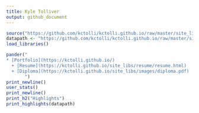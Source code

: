 ```yaml
---
title: Kyle Tolliver
output: github_document
---
```


<!--
This program is free software: you can redistribute it and/or modify
it under the terms of the GNU General Public License as published by
the Free Software Foundation, either version 3 of the License, or
(at your option) any later version.

This program is distributed in the hope that it will be useful,
but WITHOUT ANY WARRANTY; without even the implied warranty of
MERCHANTABILITY or FITNESS FOR A PARTICULAR PURPOSE.  See the
GNU General Public License for more details.

You should have received a copy of the GNU General Public License
along with this program.  If not, see <https://www.gnu.org/licenses/>.
-->

```r
source("https://github.com/kctolli/kctolli.github.io/raw/master/site_libs/script.R")
datapath <- "https://github.com/kctolli/kctolli.github.io/raw/master/site_libs/data/"
load_libraries()
```

```r
pander("
* [Portfolio](https://kctolli.github.io/)
  + [Resume](https://kctolli.github.io/site_libs/resume/resume.html)
  + [Diploma](https://kctolli.github.io/site_libs/images/diploma.pdf)       
       ")
print_newline()
user_stats()
print_newline()
print_h2("Highlights")
print_highlights(datapath)
```
